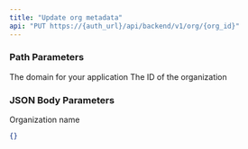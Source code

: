```yaml
---
title: "Update org metadata"
api: "PUT https://{auth_url}/api/backend/v1/org/{org_id}"
---
```


### Path Parameters

<ParamField path="auth_url" type="string" required>
  The domain for your application
</ParamField>

<ParamField path="org_id" type="string" required>
  The ID of the organization
</ParamField>

### JSON Body Parameters

<ParamField body="name" default="false">
  Organization name
</ParamField>

<ResponseExample>

```json
{}
```

</ResponseExample>
